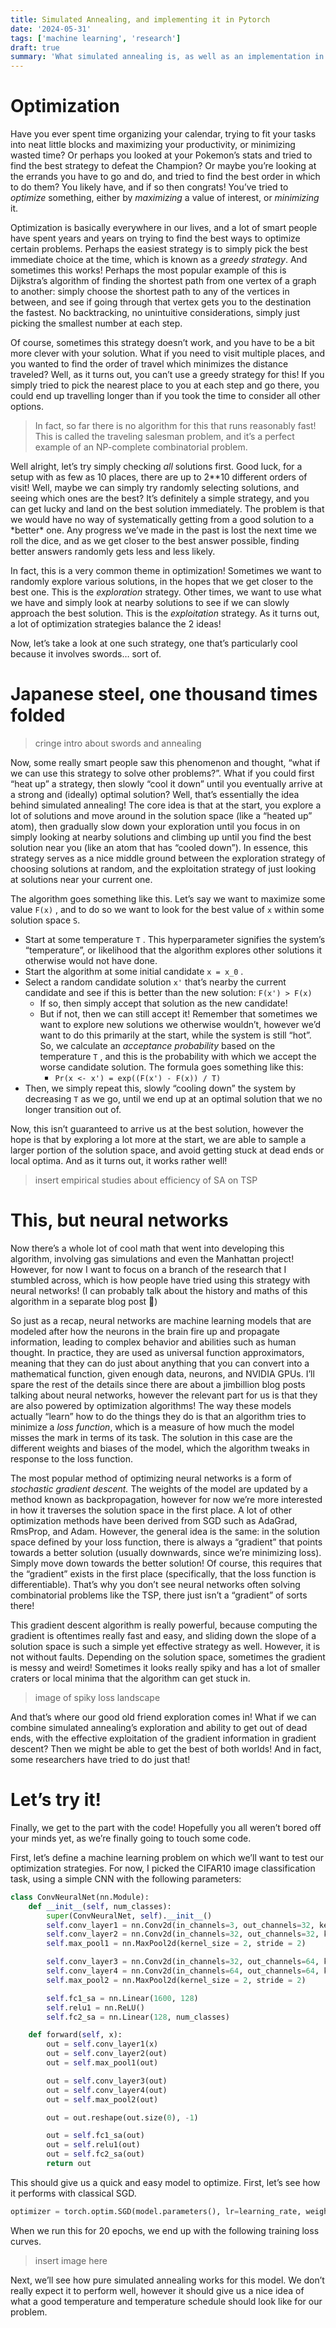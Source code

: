 ```yaml
---
title: Simulated Annealing, and implementing it in Pytorch
date: '2024-05-31'
tags: ['machine learning', 'research']
draft: true
summary: 'What simulated annealing is, as well as an implementation in Pytorch, and a way to combine it with classic Stochastic Gradient Descent.'
---
```


# Optimization

Have you ever spent time organizing your calendar, trying to fit your tasks into neat little blocks and maximizing your productivity, or minimizing wasted time? Or perhaps you looked at your Pokemon’s stats and tried to find the best strategy to defeat the Champion? Or maybe you’re looking at the errands you have to go and do, and tried to find the best order in which to do them? You likely have, and if so then congrats! You’ve tried to _optimize_ something, either by _maximizing_ a value of interest, or _minimizing_ it.

Optimization is basically everywhere in our lives, and a lot of smart people have spent years and years on trying to find the best ways to optimize certain problems. Perhaps the easiest strategy is to simply pick the best immediate choice at the time, which is known as a _greedy strategy_. And sometimes this works! Perhaps the most popular example of this is Dijkstra’s algorithm of finding the shortest path from one vertex of a graph to another: simply choose the shortest path to any of the vertices in between, and see if going through that vertex gets you to the destination the fastest. No backtracking, no unintuitive considerations, simply just picking the smallest number at each step.

Of course, sometimes this strategy doesn’t work, and you have to be a bit more clever with your solution. What if you need to visit multiple places, and you wanted to find the order of travel which minimizes the distance traveled? Well, as it turns out, you can’t use a greedy strategy for this! If you simply tried to pick the nearest place to you at each step and go there, you could end up travelling longer than if you took the time to consider all other options.

> In fact, so far there is no algorithm for this that runs reasonably fast! This is called the traveling salesman problem, and it’s a perfect example of an NP-complete combinatorial problem.

Well alright, let’s try simply checking _all_ solutions first. Good luck, for a setup with as few as 10 places, there are up to 2\**10 different orders of visit! Well, maybe we can simply try randomly selecting solutions, and seeing which ones are the best? It’s definitely a simple strategy, and you can get lucky and land on the best solution immediately. The problem is that we would have no way of systematically getting from a good solution to a *better\* one. Any progress we’ve made in the past is lost the next time we roll the dice, and as we get closer to the best answer possible, finding better answers randomly gets less and less likely.

In fact, this is a very common theme in optimization! Sometimes we want to randomly explore various solutions, in the hopes that we get closer to the best one. This is the _exploration_ strategy. Other times, we want to use what we have and simply look at nearby solutions to see if we can slowly approach the best solution. This is the _exploitation_ strategy. As it turns out, a lot of optimization strategies balance the 2 ideas!

Now, let’s take a look at one such strategy, one that’s particularly cool because it involves swords… sort of.

# Japanese steel, one thousand times folded

> cringe intro about swords and annealing

Now, some really smart people saw this phenomenon and thought, “what if we can use this strategy to solve other problems?”. What if you could first “heat up” a strategy, then slowly “cool it down” until you eventually arrive at a strong and (ideally) optimal solution? Well, that’s essentially the idea behind simulated annealing! The core idea is that at the start, you explore a lot of solutions and move around in the solution space (like a “heated up” atom), then gradually slow down your exploration until you focus in on simply looking at nearby solutions and climbing up until you find the best solution near you (like an atom that has “cooled down”). In essence, this strategy serves as a nice middle ground between the exploration strategy of choosing solutions at random, and the exploitation strategy of just looking at solutions near your current one.

The algorithm goes something like this. Let’s say we want to maximize some value `F(x)` , and to do so we want to look for the best value of `x` within some solution space `S`.

- Start at some temperature `T` . This hyperparameter signifies the system’s “temperature”, or likelihood that the algorithm explores other solutions it otherwise would not have done.
- Start the algorithm at some initial candidate `x = x_0` .
- Select a random candidate solution `x'` that’s nearby the current candidate and see if this is better than the new solution: `F(x') > F(x)`
  - If so, then simply accept that solution as the new candidate!
  - But if not, then we can still accept it! Remember that sometimes we want to explore new solutions we otherwise wouldn’t, however we’d want to do this primarily at the start, while the system is still “hot”. So, we calculate an _acceptance probability_ based on the temperature `T` , and this is the probability with which we accept the worse candidate solution. The formula goes something like this:
    - `Pr(x <- x') = exp((F(x') - F(x)) / T)`
- Then, we simply repeat this, slowly “cooling down” the system by decreasing `T` as we go, until we end up at an optimal solution that we no longer transition out of.

Now, this isn’t guaranteed to arrive us at the best solution, however the hope is that by exploring a lot more at the start, we are able to sample a larger portion of the solution space, and avoid getting stuck at dead ends or local optima. And as it turns out, it works rather well!

> insert empirical studies about efficiency of SA on TSP

# This, but neural networks

Now there’s a whole lot of cool math that went into developing this algorithm, involving gas simulations and even the Manhattan project! However, for now I want to focus on a branch of the research that I stumbled across, which is how people have tried using this strategy with neural networks! (I can probably talk about the history and maths of this algorithm in a separate blog post 🙂)

So just as a recap, neural networks are machine learning models that are modeled after how the neurons in the brain fire up and propagate information, leading to complex behavior and abilities such as human thought. In practice, they are used as universal function approximators, meaning that they can do just about anything that you can convert into a mathematical function, given enough data, neurons, and NVIDIA GPUs. I’ll spare the rest of the details since there are about a jimbillion blog posts talking about neural networks, however the relevant part for us is that they are also powered by optimization algorithms! The way these models actually “learn” how to do the things they do is that an algorithm tries to minimize a _loss function_, which is a measure of how much the model misses the mark in terms of its task. The solution in this case are the different weights and biases of the model, which the algorithm tweaks in response to the loss function.

The most popular method of optimizing neural networks is a form of _stochastic gradient descent._ The weights of the model are updated by a method known as backpropagation, however for now we’re more interested in how it traverses the solution space in the first place. A lot of other optimization methods have been derived from SGD such as AdaGrad, RmsProp, and Adam. However, the general idea is the same: in the solution space defined by your loss function, there is always a “gradient” that points towards a better solution (usually downwards, since we’re minimizing loss). Simply move down towards the better solution! Of course, this requires that the “gradient” exists in the first place (specifically, that the loss function is differentiable). That’s why you don’t see neural networks often solving combinatorial problems like the TSP, there just isn’t a “gradient” of sorts there!

This gradient descent algorithm is really powerful, because computing the gradient is oftentimes really fast and easy, and sliding down the slope of a solution space is such a simple yet effective strategy as well. However, it is not without faults. Depending on the solution space, sometimes the gradient is messy and weird! Sometimes it looks really spiky and has a lot of smaller craters or local minima that the algorithm can get stuck in.

> image of spiky loss landscape

And that’s where our good old friend exploration comes in! What if we can combine simulated annealing’s exploration and ability to get out of dead ends, with the effective exploitation of the gradient information in gradient descent? Then we might be able to get the best of both worlds! And in fact, some researchers have tried to do just that!

# Let’s try it!

Finally, we get to the part with the code! Hopefully you all weren’t bored off your minds yet, as we’re finally going to touch some code.

First, let’s define a machine learning problem on which we’ll want to test our optimization strategies. For now, I picked the CIFAR10 image classification task, using a simple CNN with the following parameters:

```python
class ConvNeuralNet(nn.Module):
    def __init__(self, num_classes):
        super(ConvNeuralNet, self).__init__()
        self.conv_layer1 = nn.Conv2d(in_channels=3, out_channels=32, kernel_size=3)
        self.conv_layer2 = nn.Conv2d(in_channels=32, out_channels=32, kernel_size=3)
        self.max_pool1 = nn.MaxPool2d(kernel_size = 2, stride = 2)

        self.conv_layer3 = nn.Conv2d(in_channels=32, out_channels=64, kernel_size=3)
        self.conv_layer4 = nn.Conv2d(in_channels=64, out_channels=64, kernel_size=3)
        self.max_pool2 = nn.MaxPool2d(kernel_size = 2, stride = 2)

        self.fc1_sa = nn.Linear(1600, 128)
        self.relu1 = nn.ReLU()
        self.fc2_sa = nn.Linear(128, num_classes)

    def forward(self, x):
        out = self.conv_layer1(x)
        out = self.conv_layer2(out)
        out = self.max_pool1(out)

        out = self.conv_layer3(out)
        out = self.conv_layer4(out)
        out = self.max_pool2(out)

        out = out.reshape(out.size(0), -1)

        out = self.fc1_sa(out)
        out = self.relu1(out)
        out = self.fc2_sa(out)
        return out
```

This should give us a quick and easy model to optimize. First, let’s see how it performs with classical SGD.

```python
optimizer = torch.optim.SGD(model.parameters(), lr=learning_rate, weight_decay = 0.005, momentum = 0.9)
```

When we run this for 20 epochs, we end up with the following training loss curves.

> insert image here

Next, we’ll see how pure simulated annealing works for this model. We don’t really expect it to perform well, however it should give us a nice idea of what a good temperature and temperature schedule should look like for our problem.
